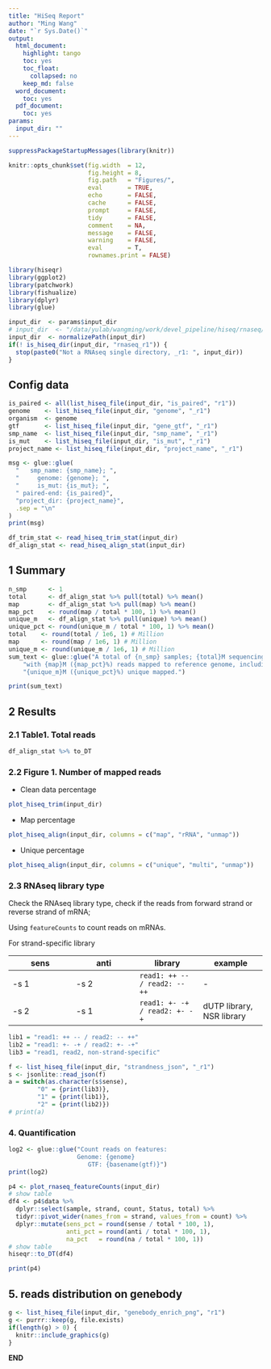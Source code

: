 ```yaml
---
title: "HiSeq Report"
author: "Ming Wang"
date: "`r Sys.Date()`"
output:
  html_document:
    highlight: tango
    toc: yes
    toc_float:
      collapsed: no
    keep_md: false
  word_document:
    toc: yes
  pdf_document:
    toc: yes
params:
  input_dir: ""
---
```


```r
suppressPackageStartupMessages(library(knitr))

knitr::opts_chunk$set(fig.width  = 12, 
                      fig.height = 8, 
                      fig.path   = "Figures/",
                      eval       = TRUE,
                      echo       = FALSE,
                      cache      = FALSE,
                      prompt     = FALSE,
                      tidy       = FALSE,
                      comment    = NA,
                      message    = FALSE,
                      warning    = FALSE,
                      eval       = T,
                      rownames.print = FALSE)
```

```r
library(hiseqr)
library(ggplot2)
library(patchwork)
library(fishualize)
library(dplyr)
library(glue)
```

```r
input_dir  <- params$input_dir
# input_dir  <- "/data/yulab/wangming/work/devel_pipeline/hiseq/rnaseq/results/rnaseq_se/RNAseq_I_R_Hybrid_Dys_6h_rep2"
input_dir  <- normalizePath(input_dir)
if(! is_hiseq_dir(input_dir, "rnaseq_r1")) {
  stop(paste0("Not a RNAseq single directory, _r1: ", input_dir))
}
```


## Config data

```r
is_paired <- all(list_hiseq_file(input_dir, "is_paired", "r1"))
genome    <- list_hiseq_file(input_dir, "genome", "_r1")
organism  <- genome
gtf       <- list_hiseq_file(input_dir, "gene_gtf", "_r1")
smp_name  <- list_hiseq_file(input_dir, "smp_name", "_r1")
is_mut    <- list_hiseq_file(input_dir, "is_mut", "_r1")
project_name <- list_hiseq_file(input_dir, "project_name", "_r1")

msg <- glue::glue(
  "   smp_name: {smp_name}; ",
  "     genome: {genome}; ",
  "     is_mut: {is_mut}; ",
  " paired-end: {is_paired}",
  "project_dir: {project_name}",
  .sep = "\n"
)
print(msg)
```


```r
df_trim_stat <- read_hiseq_trim_stat(input_dir)
df_align_stat <- read_hiseq_align_stat(input_dir)
```

## 1 Summary

```r
n_smp      <- 1
total      <- df_align_stat %>% pull(total) %>% mean()
map        <- df_align_stat %>% pull(map) %>% mean()
map_pct    <- round(map / total * 100, 1) %>% mean()
unique_m   <- df_align_stat %>% pull(unique) %>% mean()
unique_pct <- round(unique_m / total * 100, 1) %>% mean()
total    <- round(total / 1e6, 1) # Million
map      <- round(map / 1e6, 1) # Million
unique_m <- round(unique_m / 1e6, 1) # Million
sum_text <- glue::glue("A total of {n_smp} samples; {total}M sequencing depth; ",
    "with {map}M ({map_pct}%) reads mapped to reference genome, including",
    "{unique_m}M ({unique_pct}%) unique mapped.")

print(sum_text)
```

## 2 Results

### 2.1 Table1. Total reads

```r
df_align_stat %>% to_DT
```

### 2.2 Figure 1. Number of mapped reads

+ Clean data percentage

```r
plot_hiseq_trim(input_dir)
```

+ Map percentage

```r
plot_hiseq_align(input_dir, columns = c("map", "rRNA", "unmap"))
```

+ Unique percentage

```r
plot_hiseq_align(input_dir, columns = c("unique", "multi", "unmap"))
```


### 2.3 RNAseq library type

Check the RNAseq library type, check if the reads from forward strand or reverse strand of mRNA;

Using `featureCounts` to count reads on mRNAs.

For strand-specific library

| sens | anti | library | example | 
| -- | -- | -- | -- |
| -s 1 | -s 2 | `read1: ++ -- / read2: -- ++` | - | 
| -s 2 | -s 1 | `read1: +- -+ / read2: +- -+` | dUTP library, NSR library |


```r
lib1 = "read1: ++ -- / read2: -- ++"
lib2 = "read1: +- -+ / read2: +- -+"
lib3 = "read1, read2, non-strand-specific"

f <- list_hiseq_file(input_dir, "strandness_json", "_r1")
s <- jsonlite::read_json(f)
a = switch(as.character(s$sense),
        "0" = {print(lib3)},
        "1" = {print(lib1)},
        "2" = {print(lib2)})
# print(a)
```


### 4. Quantification

```r
log2 <- glue::glue("Count reads on features:
                   Genome: {genome}
                      GTF: {basename(gtf)}")
print(log2)
```

```r
p4 <- plot_rnaseq_featureCounts(input_dir)
# show table
df4 <- p4$data %>%
  dplyr::select(sample, strand, count, Status, total) %>%
  tidyr::pivot_wider(names_from = strand, values_from = count) %>%
  dplyr::mutate(sens_pct = round(sense / total * 100, 1),
                anti_pct = round(anti / total * 100, 1),
                na_pct   = round(na / total * 100, 1))
# show table
hiseqr::to_DT(df4)
```

```r
print(p4)
```


## 5. reads distribution on genebody

```r
g <- list_hiseq_file(input_dir, "genebody_enrich_png", "r1")
g <- purrr::keep(g, file.exists)
if(length(g) > 0) {
  knitr::include_graphics(g)
}
```



**END**


